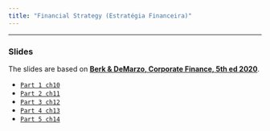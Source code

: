 ```yaml
---
title: "Financial Strategy (Estratégia Financeira)"
---
```


___

###  Slides

The slides are based on [**Berk & DeMarzo, Corporate Finance, 5th ed 2020**](https://www.amazon.com.br/Corporate-Finance-Global-Jonathan-Berk/dp/1292304154).


-   [`Part 1 ch10`](https://hcm.quarto.pub/ef_2023w_part_1/)
-   [`Part 2 ch11`](https://hcm.quarto.pub/ef_2023w_part_2/)
-   [`Part 3 ch12`](https://hcm.quarto.pub/ef_2023w_part_3/)
-   [`Part 4 ch13`](https://hcm.quarto.pub/ef_2023w_part_4/)
-   [`Part 5 ch14`](https://hcm.quarto.pub/ef_2023w_part_5/)





